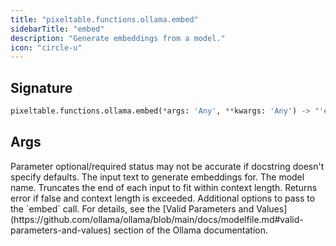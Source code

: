 ```yaml
---
title: "pixeltable.functions.ollama.embed"
sidebarTitle: "embed"
description: "Generate embeddings from a model."
icon: "circle-u"
---
```

## Signature

```python
pixeltable.functions.ollama.embed(*args: 'Any', **kwargs: 'Any') -> "'exprs.FunctionCall'"
```

## Args

<Note>
Parameter optional/required status may not be accurate if docstring doesn't specify defaults.
</Note>

<ParamField path="input" type="string" required>
  The input text to generate embeddings for.


</ParamField>

<ParamField path="model" type="string" required>
  The model name.


</ParamField>

<ParamField path="truncate" type="string" required>
  Truncates the end of each input to fit within context length. Returns error if false and context length is exceeded.


</ParamField>

<ParamField path="options" type="string" required>
  Additional options to pass to the `embed` call. For details, see the [Valid Parameters and Values](https://github.com/ollama/ollama/blob/main/docs/modelfile.md#valid-parameters-and-values) section of the Ollama documentation.


</ParamField>

